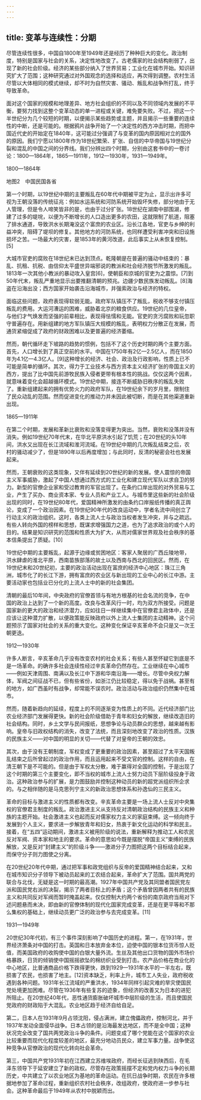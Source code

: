 ```yaml
---
---
---
```

title: 变革与连续性：分期
---



尽管连续性很多，中国自1800年至1949年还是经历了种种巨大的变化。政治制度，特别是国家与社会的关系，决定性地改变了。古老儒家的社会结构削弱了，出现了新的社会阶级。经济的某些部分纳入了世界贸易；工业化在城市开始。知识研究扩大了范围；这种研究通过对外国观念的选择和适应，再次得到调整。农村生活尽管以大体相同的模式继续，却不时为自然灾害、骚动、叛乱和战争所打乱，终于导致革命。

面对这个国家的规模和地理差异、地方社会组织的不同以及不同领域内发展的不平衡，要努力找到这整个变革动态的单一进程或关键，难免要失败。不过，把这一个半世纪分为几个较短的时期，以便揭示某些趋势或主题，并且揭示一些重要的连续性的中断，还是可能的。根据鸦片战争开始了一个决定性的西方冲击时期，而把中国近代史的开始定在1840年，这可能过分强调了与变革的国内原因相对立的国外的原因。我们宁愿以1800年作为18世纪繁荣、扩张、自信的中华帝国与19世纪分裂和混乱的中国之间的分界线。我们分辨出四个时期，分别由这套书中的一卷讨论：1800—1864年，1865—1911年，1912—1930年，1931—1949年。





1800—1864年



地图2　中国民国各省

第一个时期，以19世纪中期的主要叛乱在60年代中期被平定为止，显示出许多可视为王朝没落的传统征兆：例如水运系统和河防系统开始毁坏失修，部分地由于无人管理，但是令人啼笑皆非的是，也由于过分扩张。18世纪在湖南中部围湖，修建了过多的堤垸，以便为不断增长的人口造出更多的农田，这就限制了航道，阻塞了排水通道，导致洪水长期淹没这个富庶的农业区。沿长江各地，官吏与乡绅的利益冲突，阻碍了堤坝的修复。其他地方的河防系统，也同样遭受利害冲突和旧设施损坏之苦。一场最大的灾害，是1853年的黄河改道，此后事实上从未恢复控制。[5]

大城市官吏的腐败在18世纪末已达到顶点。乾隆朝是在普遍的骚动中结束的：暴乱、抗租、抗税、由信仰太平盛世异端邪说的教派和社会经济脱节所激发的叛乱。1813年一次其他小教派的暴动攻入皇宫[6]，使朝臣和京城的官吏为之震惊。[7]到50年代末，叛乱严重地显示出要推翻清朝的预兆。边疆少数民族发动叛乱。[8]海盗在沿海出没；西方国家开始袭击沿海城市，并强索政治与经济的特权。

面临这些问题，政府表现得软弱无能。政府军队镇压不了叛乱，税收不够支付镇压叛乱的费用。大运河漕运的困难，威胁着北京的粮食供应。19世纪的几位皇帝，与他们才气焕发而坚强的前辈相比，表现得怯懦和无能。官吏的贪污腐败和玩忽职守普遍存在。用新组建的地方军队镇压大规模的叛乱，表明权力分散正在发展，而通货紧缩促成了政府的财政困难以及更普遍的经济萎缩。

然而，朝代循环走下坡路的趋势的惯例，包括不了这个历史时期的两个主要方面。首先，人口增长到了真正空前的水平。中国在1750年有2亿—2.5亿人，而在1850年为4.1亿—4.3亿人。[9]这种增长的经济、社会、政治及行政影响，性质上已不可能是简单的循环。其次，得力于工业技术与西方资本主义经济扩张的帝国主义的西方，提出了比中国先前游牧民族入侵者更带有根本性的挑战。仅仅这两个因素，就意味着变化会超越循环模式。19世纪中期，接连不断威胁旧秩序的叛乱失败了。重新组建起来的拥有优势火力的政府军队，在19世纪余下的岁月里，限制住了民众动乱的范围。然而促进变化的推动力并未因此被切断，而是在其他渠道重新出现。





1865—1911年

在第二个时期，发展和革新比衰败和没落变得更为突出。当然，衰败和没落并没有消失。例如19世纪70年代末，在华北平原洪水引起了饥荒；在20世纪的头10年间，洪水又出现在长江流域和淮河流域。在19世纪中期的几次叛乱结束之后，农村的骚动减少了，但是1890年以后再度增加；与此同时，反清的秘密会社也发展起来。

然而，王朝衰败的这类现象，又伴有延续到20世纪的新的发展。使人震惊的帝国主义军事威胁，激起了中国人想通过西方式的工业化和建立现代军队以求自卫的努力。新型的官僚企业家和受过教育的军官出现了。在条约口岸出现的对外贸易与工业，产生了买办、商业资本家、专业人员和产业工人。与城市里这些新的社会阶级出现的同时，在19世纪80年代，爱国精神所激发的由条约口岸报纸传播的真正舆论，变成了一个政治因素。在19世纪90年代的改良运动中，学者名流中间创立了行动主义的政治组织。这时，各类上流人士与政治当权者发生冲突，并与之疏远。有些人转向外国的榜样和思想，既谋求增强国力之道，也为了追求政治的或个人的目的。结果是知识研究的范围和性质大为扩大，从而对儒家世界观及社会秩序的基本信条提出了质疑。[10]

19世纪中期的主要叛乱，起源于边缘或贫困地区：客家人聚居的广西丘陵地带，洪水肆虐的淮北平原，西南苗族部落的故土以及西南与西北的回民区。然而，在19世纪末和20世纪初，主要的政治活动出现在富庶的经济中心地区：珠江三角洲，城市化了的长江下游，拥有富庶的农业区与新出现的工业中心的长江中游。主要活动家也包括业已分化的上流人士中的新的社会集团。

清朝的最后10年间，中央政府的官僚首领与有地方根基的社会名流的竞争，在中国的政治上达到了一个新的高度。改良与改革风行一时，均为双方所接受。问题是国家新的更大的政治和经济潜力，应如往日一样继续集中在官僚君主政体中，还是应该让这种潜力扩散，以便政策能反映政府以外上流人士集团的主动精神。这个问题预示了国家对社会的关系的重大变化。这种变化保证辛亥革命不会只是又一次王朝更迭。





1912—1930年

许多人断言，辛亥革命几乎没有改变农村的社会关系；有些人甚至怀疑它到底是不是一场革命。的确许多社会连续性经过辛亥革命仍然存在。工业继续在中心城市——例如天津周围、南满以及长江中下游和华南沿海——增长。尽管中央权力解体，军阀之间征战不已，但有些省份，如浙江仍比较稳定，得以免于战祸。甚至有的地方，如广西虽时有战争，却常能不误农时。政治活动与政治组织仍然集中在城市。

然而，随着新趋向的延续，程度上的不同逐渐变为性质上的不同。近代经济部门比农业经济部门发展得更快。新的社会阶级借助于青年和妇女的解放，继续改造旧的社会结构。同时，乡土文学与民间报纸，思想争论与动员群众的思想，越来越有影响。皇帝与旧政权结构的消失，改变了法统，而且深刻地改变了政治的性质。汉族的民族主义——对中国的明显的关切——代替了对皇帝的王朝的效忠。

其次，由于没有王朝制度，军权变成了更重要的政治因素，甚至超过了太平天国叛乱结束之后所曾起过的政治作用，而且运用起来不受文官的控制。这样的自由，在清王朝下是不可能的。但是由于军权太分散，难于赢得对全国的控制，于是出现了这个时期的第三个主要变化，即不当权的城市上流人士努力动员下层阶级投身于政治。这种政治参与的扩展，是力图鼓励并控制这种动员的新的超党派组织所企求的。与之相伴随的是马克思列宁主义的新政治思想体系和孙逸仙的三民主义。

革命的目标与激进主义的性质都有改变。辛亥革命主要是一场上流人士反对中央集权的官僚君主制度的叛乱。政治激进主义从支持反对清朝政治结构的民族主义和种族的主题开始。社会激进主义也起而反对儒家权力主义的家庭束缚。这一倾向终于发展到个人主义，要求进一步解放青年和妇女，热衷于新文化运动的科学和民主。接着，在“五四”运动期间，激进主义被用阶级的说法，重新解释为推动工人和农民反对军阀、资本家和地主的要求。革命的意思如今既是摆脱“帝国主义”束缚的民族解放，又是反对“封建主义”的阶级斗争——激进分子力图把这两个目标结合起来，而保守分子则力图使之分离。

在20世纪20年代中期，通过把军事和政党组织与反帝的爱国精神结合起来，又和在城市知识分子领导下被动员起来的工农结合起来，革命扩大了范围。国共两党的联合与北伐，无疑是这一时期的最高潮。1927年中国共产党及其同盟者国民党左派和国民党右派的决裂，揭示了两者目标上的矛盾；这个矛盾曾因两者共有的民族主义和共同反对军阀而暂时掩盖起来。仅仅控制大约两个省份的南京政府当局对下述问题悬而未决，即由新的官僚体制的现代化国家完成变革，还是在更平等和不那么集权的基础上，继续动员更广泛的政治参与去完成变革。[11]





1931—1949年

20世纪30年代初，有三个事件深刻影响了中国历史的进程。第一，在1931年，世界经济萧条对中国的打击。英国和日本放弃金本位，迫使中国的银本位货币惊人贬值，而美国政府的收购使中国的白银大量外流。生丝及其他出口货物的国外市场价格暴跌，日货的倾销使中国摇摇欲坠的棉纺织业受到打击。农产品价格在商业化的中心地区，比普通商品价格下跌得更快，跌到1929—1931年水平的一半左右，既损害了农民，也损害了地主。[12]资本缺乏，利率上升，城市工人失业，政府税收遇到各种问题。1931年长江流域的严重洪水，1934年同样引起灾难的旱灾使国民党处境更加困难。尽管在1936年有些复苏的迹象，但经济的改善又为日本的进犯所阻止。在20世纪40年代，恶性通货膨胀破坏城市中层阶级的生活，而且使国民党政府的财政陷于大混乱。农业地区趋于经济自给自足。

第二，日本人在1931年9月占领沈阳，侵占满洲，建立傀儡政府，控制河北，并于1937年发动全面侵华战争。日本占领的是沿海最发达地区，而不是全中国；这种状况完全改变了国共两党政治斗争的条件。问题变成了哪个党能在这个国家的农业比较重要而现代化程度较差的地区，最充分地动员民众，建立军事力量。战争使这种竞争从官僚政治的现代化转向社会革命。

第三，中国共产党1931年初在江西建立苏维埃政府，而经长征逃到陕西后，在毛泽东领导下于延安建立了新的政权。尽管存在政策摇摆不定和党内权力斗争的长期历史，中共建立了以农业地区为基地的革命运动。在抗日战争时期，农民在许多根据地参加了革命过程，重新组织农村社会秩序，改组政府，使政府进一步参与社会。这种革命最后于1949年从农村中脱颖而出。